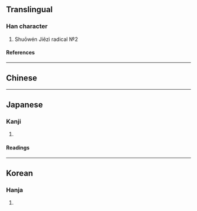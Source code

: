 {{also|⊥|⟂|亠}}
{{character info/new}}
==Translingual==

===Han character===
{{Han char|rn=1|rad=一|as=01|sn=2|four=20100|canj=LM|ids=⿱丨一}}

# Shuōwén Jiězì radical №2

====References====
{{Han ref|kx=0076.010|dkj=00007|dj=0137.020|hdz=10003.010|uh=4E04}}

----

==Chinese==
{{zh-see|上|v}}

----

==Japanese==

===Kanji===
{{ja-kanji|grade=uc|rs=一01}}

# {{alternative form of|上|lang=ja}}

====Readings====
{{ja-readings
|goon=じょう<じやう
|kanon=しょう<しやう
|kun=うえ-, かみ-
}}

----

==Korean==

===Hanja===
{{ko-hanja|hangeul=상|rv=sang|mr=sang|y=sang|eumhun=위|ehrv=wi|ehmr=wi|ehy=wi}}

# {{alternative form of|lang=ko|上}}